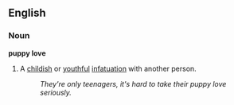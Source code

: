 ==English==
===Noun===
'''puppy love'''
# A [[childish]] or [[youthful]] [[infatuation]] with another person.
#: ''They're only teenagers, it's hard to take their puppy love seriously.''